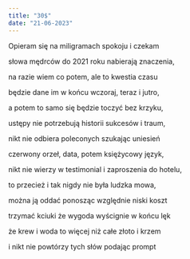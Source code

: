 ```yaml
---
title: "30$"
date: "21-06-2023"
---
```

Opieram się na miligramach spokoju i czekam

słowa mędrców do 2021 roku nabierają znaczenia,

na razie wiem co potem, ale to kwestia czasu

będzie dane im w końcu wczoraj, teraz i jutro,

a potem to samo się będzie toczyć bez krzyku,

ustępy nie potrzebują historii sukcesów i traum,

nikt nie odbiera poleconych szukając uniesień

czerwony orzeł, data, potem księżycowy język,

nikt nie wierzy w testimonial i zaproszenia do hotelu,

to przecież i tak nigdy nie była ludzka mowa,

można ją oddać ponosząc względnie niski koszt

trzymać kciuki że wygoda wyścignie w końcu lęk

że krew i woda to więcej niż całe złoto i krzem

i nikt nie powtórzy tych słów podając prompt
